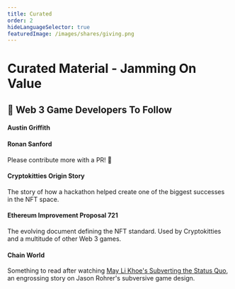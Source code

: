 ```yaml
---
title: Curated
order: 2
hideLanguageSelector: true
featuredImage: /images/shares/giving.png
---
```


# Curated Material - Jamming On Value

## 🙌 Web 3 Game Developers To Follow

<List>

<Link to="https://austingriffith.com">

#### Austin Griffith

</Link>

<Link to="https://ronan.eth.link/">

#### Ronan Sanford

</Link>

</List>

Please contribute more with a PR! 📝

<List>

<Link to="https://bitcoinmagazine.com/articles/how-hackathon-birthed-cryptokitties-origin-story1">

#### Cryptokitties Origin Story

The story of how a hackathon helped create one of the biggest successes in the NFT space.

</Link>

<Link to="https://github.com/ethereum/EIPs/blob/master/EIPS/eip-721.md">

#### Ethereum Improvement Proposal 721

The evolving document defining the NFT standard. Used by Cryptokitties and a multitude of other Web 3 games.

</Link>

<Link to="https://www.wired.com/2011/07/mf-chainworld/">

#### Chain World

Something to read after watching [May Li Khoe's Subverting the Status Quo](/learn/module-1/joyful-subversion), an engrossing story on Jason Rohrer's subversive game design.

</Link>

</List>